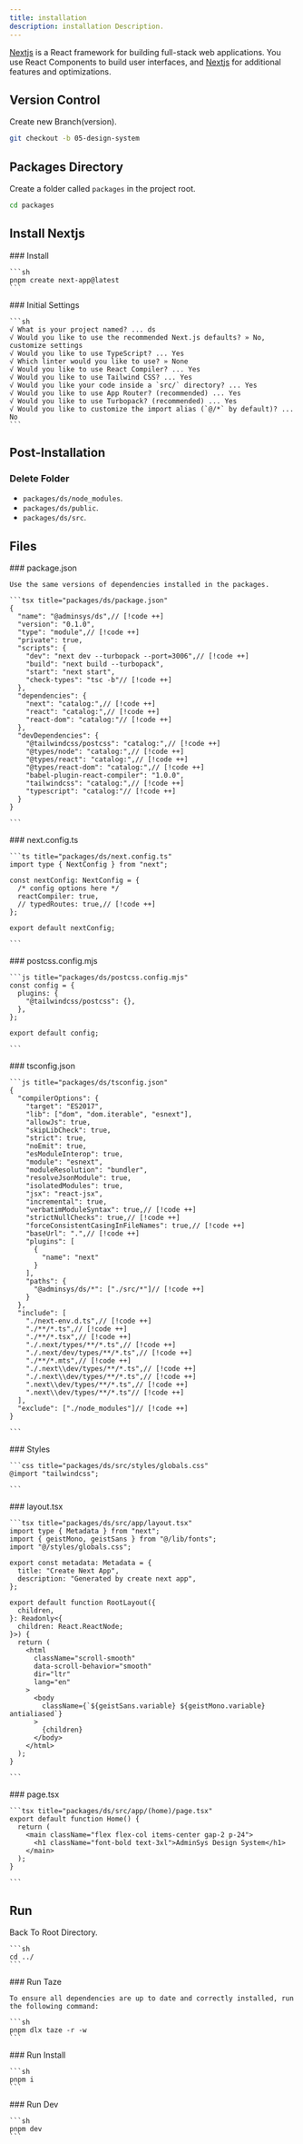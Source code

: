 ```yaml
---
title: installation
description: installation Description.
---
```


[Nextjs](https://nextjs.org/docs) is a React framework for building full-stack web applications. You use React Components to build user interfaces, and [Nextjs](https://nextjs.org/docs) for additional features and optimizations.

## Version Control

Create new Branch(version).

```sh
git checkout -b 05-design-system
```

## Packages Directory

Create a folder called `packages` in the project root.

```sh
cd packages
```

## Install Nextjs

<Steps>
  <Step>
    ### Install

    ```sh
    pnpm create next-app@latest
    ```

  </Step>
  <Step>
    ### Initial Settings

    ```sh
    √ What is your project named? ... ds
    √ Would you like to use the recommended Next.js defaults? » No, customize settings
    √ Would you like to use TypeScript? ... Yes
    √ Which linter would you like to use? » None
    √ Would you like to use React Compiler? ... Yes
    √ Would you like to use Tailwind CSS? ... Yes
    √ Would you like your code inside a `src/` directory? ... Yes
    √ Would you like to use App Router? (recommended) ... Yes
    √ Would you like to use Turbopack? (recommended) ... Yes
    √ Would you like to customize the import alias (`@/*` by default)? ... No
    ```

  </Step>
</Steps>

## Post-Installation

### Delete Folder

- `packages/ds/node_modules`.
- `packages/ds/public`.
- `packages/ds/src`.

## Files

<Steps>
  <Step>
    ### package.json

    Use the same versions of dependencies installed in the packages.

    ```tsx title="packages/ds/package.json"
    {
      "name": "@adminsys/ds",// [!code ++]
      "version": "0.1.0",
      "type": "module",// [!code ++]
      "private": true,
      "scripts": {
        "dev": "next dev --turbopack --port=3006",// [!code ++]
        "build": "next build --turbopack",
        "start": "next start",
        "check-types": "tsc -b"// [!code ++]
      },
      "dependencies": {
        "next": "catalog:",// [!code ++]
        "react": "catalog:",// [!code ++]
        "react-dom": "catalog:"// [!code ++]
      },
      "devDependencies": {
        "@tailwindcss/postcss": "catalog:",// [!code ++]
        "@types/node": "catalog:",// [!code ++]
        "@types/react": "catalog:",// [!code ++]
        "@types/react-dom": "catalog:",// [!code ++]
        "babel-plugin-react-compiler": "1.0.0",
        "tailwindcss": "catalog:",// [!code ++]
        "typescript": "catalog:"// [!code ++]
      }
    }

    ```

  </Step>
  <Step>
    ### next.config.ts

    ```ts title="packages/ds/next.config.ts"
    import type { NextConfig } from "next";

    const nextConfig: NextConfig = {
      /* config options here */
      reactCompiler: true,
      // typedRoutes: true,// [!code ++]
    };

    export default nextConfig;

    ```

  </Step>
  <Step>
    ### postcss.config.mjs

    ```js title="packages/ds/postcss.config.mjs"
    const config = {
      plugins: {
        "@tailwindcss/postcss": {},
      },
    };

    export default config;

    ```

  </Step>
  <Step>
    ### tsconfig.json

    ```js title="packages/ds/tsconfig.json"
    {
      "compilerOptions": {
        "target": "ES2017",
        "lib": ["dom", "dom.iterable", "esnext"],
        "allowJs": true,
        "skipLibCheck": true,
        "strict": true,
        "noEmit": true,
        "esModuleInterop": true,
        "module": "esnext",
        "moduleResolution": "bundler",
        "resolveJsonModule": true,
        "isolatedModules": true,
        "jsx": "react-jsx",
        "incremental": true,
        "verbatimModuleSyntax": true,// [!code ++]
        "strictNullChecks": true,// [!code ++]
        "forceConsistentCasingInFileNames": true,// [!code ++]
        "baseUrl": ".",// [!code ++]
        "plugins": [
          {
            "name": "next"
          }
        ],
        "paths": {
          "@adminsys/ds/*": ["./src/*"]// [!code ++]
        }
      },
      "include": [
        "./next-env.d.ts",// [!code ++]
        "./**/*.ts",// [!code ++]
        "./**/*.tsx",// [!code ++]
        "./.next/types/**/*.ts",// [!code ++]
        "./.next/dev/types/**/*.ts",// [!code ++]
        "./**/*.mts",// [!code ++]
        "./.next\\dev/types/**/*.ts",// [!code ++]
        "./.next\\dev/types/**/*.ts",// [!code ++]
        ".next\\dev/types/**/*.ts",// [!code ++]
        ".next\\dev/types/**/*.ts"// [!code ++]
      ],
      "exclude": ["./node_modules"]// [!code ++]
    }

    ```

  </Step>
  <Step>
    ### Styles

    ```css title="packages/ds/src/styles/globals.css"
    @import "tailwindcss";

    ```

  </Step>
  <Step>
    ### layout.tsx

    ```tsx title="packages/ds/src/app/layout.tsx"
    import type { Metadata } from "next";
    import { geistMono, geistSans } from "@/lib/fonts";
    import "@/styles/globals.css";

    export const metadata: Metadata = {
      title: "Create Next App",
      description: "Generated by create next app",
    };

    export default function RootLayout({
      children,
    }: Readonly<{
      children: React.ReactNode;
    }>) {
      return (
        <html
          className="scroll-smooth"
          data-scroll-behavior="smooth"
          dir="ltr"
          lang="en"
        >
          <body
            className={`${geistSans.variable} ${geistMono.variable} antialiased`}
          >
            {children}
          </body>
        </html>
      );
    }

    ```

  </Step>
  <Step>
    ### page.tsx

    ```tsx title="packages/ds/src/app/(home)/page.tsx"
    export default function Home() {
      return (
        <main className="flex flex-col items-center gap-2 p-24">
          <h1 className="font-bold text-3xl">AdminSys Design System</h1>
        </main>
      );
    }

    ```

  </Step>
</Steps>

## Run

<Steps>
  <Step>
    Back To Root Directory.

    ```sh
    cd ../
    ```

  </Step>
  <Step>
    ### Run Taze

    To ensure all dependencies are up to date and correctly installed, run the following command:

    ```sh
    pnpm dlx taze -r -w
    ```

  </Step>
  <Step>
    ### Run Install

    ```sh
    pnpm i
    ```

  </Step>
  <Step>
    ### Run Dev

    ```sh
    pnpm dev
    ```

  </Step>
</Steps>
